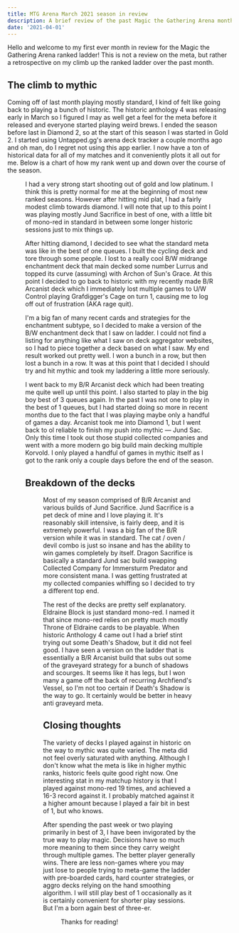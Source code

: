 ```yaml
---
title: MTG Arena March 2021 season in review
description: A brief review of the past Magic the Gathering Arena monthly ladder season for both standard and historic.
date: '2021-04-01'
---
```


Hello and welcome to my first ever month in review for the Magic the Gathering Arena ranked ladder! This is not a review on the meta, but rather a retrospective on my climb up the ranked ladder over the past month.

## The climb to mythic

Coming off of last month playing mostly standard, I kind of felt like going back to playing a bunch of historic. The historic anthology 4 was releasing early in March so I figured I may as well get a feel for the meta before it released and everyone started playing weird brews. I ended the season before last in Diamond 2, so at the start of this season I was started in Gold 2. I started using Untapped.gg's <ExternalLink href="https://mtga.untapped.gg/">arena deck tracker</ExternalLink> a couple months ago and oh man, do I regret not using this app earlier. I now have a ton of historical data for all of my matches and it conveniently plots it all out for me. Below is a chart of how my rank went up and down over the course of the season.

<Figure
  title="Ladder performance"
  image="march-2021-ladder.jpg"
  caption="Chart of ladder performance over the course of the MTG Arena season"
/>

I had a very strong start shooting out of gold and low platinum. I think this is pretty normal for me at the beginning of most new ranked seasons. However after hitting mid plat, I had a fairly modest climb towards diamond. I will note that up to this point I was playing mostly Jund Sacrifice in best of one, with a little bit of mono-red in standard in between some longer historic sessions just to mix things up.

After hitting diamond, I decided to see what the standard meta was like in the best of one queues. I built the cycling deck and tore through some people. I lost to a really cool B/W midrange enchantment deck that main decked some number <card-link name='Lurrus of the Dream-Den'>Lurrus</card-link> and topped its curve (assuming) with <card-link>Archon of Sun's Grace</card-link>. At this point I decided to go back to historic with my recently made B/R Arcanist deck which I immediately lost multiple games to U/W Control playing <card-link>Grafdigger's Cage</card-link> on turn 1, causing me to log off out of frustration (AKA rage quit).

I'm a big fan of many recent cards and strategies for the enchantment subtype, so I decided to make a version of the B/W enchantment deck that I saw on ladder. I could not find a listing for anything like what I saw on deck aggregator websites, so I had to piece together a deck based on what I saw. My end result worked out pretty well. I won a bunch in a row, but then lost a bunch in a row. It was at this point that I decided I should try and hit mythic and took my laddering a little more seriously.

I went back to my B/R Arcanist deck which had been treating me quite well up until this point. I also started to play in the big boy best of 3 queues again. In the past I was not one to play in the best of 1 queues, but I had started doing so more in recent months due to the fact that I was playing maybe only a handful of games a day. Arcanist took me into Diamond 1, but I went back to ol reliable to finish my push into mythic &mdash; Jund Sac. Only this time I took out those stupid <card-link name='Collected Company'>collected companies</card-link> and went with a more modern go big build main decking multiple <card-link name='Korvold, Fae-Cursed King'>Korvold</card-link>. I only played a handful of games in mythic itself as I got to the rank only a couple days before the end of the season.

## Breakdown of the decks

<Figure
  title="Decks used on ladder"
  image="march-2021-decks.jpg"
  caption="List of all decks I used on the MTG Arena ladder this season"
/>

Most of my season comprised of B/R Arcanist and various builds of Jund Sacrifice. Jund Sacrifice is a pet deck of mine and I love playing it. It's reasonably skill intensive, is fairly deep, and it is extremely powerful. I was a big fan of the B/R version while it was in standard. The <card-link name='Cauldron Familiar'>cat</card-link> / <card-link name="Witch's Oven">oven</card-link> / <card-link name='Mayhem Devil'>devil</card-link> combo is just so insane and has the ability to win games completely by itself. Dragon Sacrifice is basically a standard Jund sac build swapping <card-link>Collected Company</card-link> for <card-link>Immersturm Predator</card-link> and more consistent mana. I was getting frustrated at my <card-link name='Collected Company'>collected companies</card-link> whiffing so I decided to try a different top end.

The rest of the decks are pretty self explanatory. Eldraine Block is just standard mono-red. I named it that since mono-red relies on pretty much mostly Throne of Eldraine cards to be playable. When historic Anthology 4 came out I had a brief stint trying out some <card-link>Death's Shadow</card-link>, but it did not feel good. I have seen a version on the ladder that is essentially a B/R Arcanist build that subs out some of the graveyard strategy for a bunch of <card-link name="Death's Shadow">shadows</card-link> and <card-link name="Scourge of the Skyclaves">scourges</card-link>. It seems like it has legs, but I won many a game off the back of recurring <card-link>Archfiend's Vessel</card-link>, so I'm not too certain if <card-link>Death's Shadow</card-link> is the way to go. It certainly would be better in heavy anti graveyard meta.

## Closing thoughts

The variety of decks I played against in historic on the way to mythic was quite varied. The meta did not feel overly saturated with anything. Although I don't know what the meta is like in higher mythic ranks, historic feels quite good right now. One interesting stat in my matchup history is that I played against mono-red 19 times, and achieved a 16-3 record against it. I probably matched against it a higher amount because I played a fair bit in best of 1, but who knows.

After spending the past week or two playing primarily in best of 3, I have been invigorated by the true way to play magic. Decisions have so much more meaning to them since they carry weight through multiple games. The better player generally wins. There are less non-games where you may just lose to people trying to meta-game the ladder with pre-boarded cards, hard counter strategies, or aggro decks relying on the hand smoothing algorithm. I will still play best of 1 occasionally as it is certainly convenient for shorter play sessions. But I'm a born again best of three-er.

<Figure
  title="Overall win rate"
  image="march-2021-winrate.jpg"
  caption="Overall win rate and highest rank achieved of games played on the ladder"
/>

Thanks for reading!
